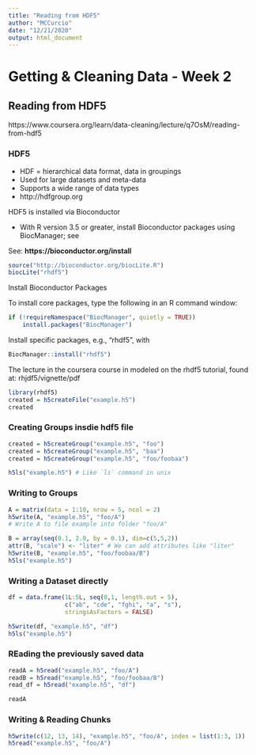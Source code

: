 ```yaml
---
title: "Reading from HDF5"
author: "MCCurcio"
date: "12/21/2020"
output: html_document
---
```


# Getting & Cleaning Data - Week 2
## Reading from HDF5

https://www.coursera.org/learn/data-cleaning/lecture/q7OsM/reading-from-hdf5

### HDF5
- HDF = hierarchical data format, data in groupings
- Used for large datasets and meta-data
- Supports a wide range of data types
- http://hdfgroup.org

HDF5 is installed via Bioconductor

- With R version 3.5 or greater, install Bioconductor packages using BiocManager; see 

See:
**https://bioconductor.org/install**

```r
source("http://bioconductor.org/biocLite.R")
biocLite("rhdf5")
```

Install Bioconductor Packages

To install core packages, type the following in an R command window:
```r
if (!requireNamespace("BiocManager", quietly = TRUE))
    install.packages("BiocManager")
```

Install specific packages, e.g., “rhdf5”, with

```r
BiocManager::install("rhdf5")
```

The lecture in the coursera course in modeled on the rhdf5 tutorial, found at: rhjdf5/vignette/pdf

```r
library(rhdf5)
created = h5createFile("example.h5")
created
```


### Creating Groups insdie hdf5 file
```r
created = h5createGroup("example.h5", "foo")
created = h5createGroup("example.h5", "baa")
created = h5createGroup("example.h5", "foo/foobaa")

h5ls("example.h5") # Like `ls` command in unix
```
### Writing to Groups
```r
A = matrix(data = 1:10, nrow = 5, ncol = 2)
h5write(A, "example.h5", "foo/A") 
# Write A to file example into folder "foo/A"

B = array(seq(0.1, 2.0, by = 0.1), dim=c(5,5,2))
attr(B, "scale") <- "liter" # We can add attributes like "liter"
h5write(B, "example.h5", "foo/foobaa/B")
h5ls("example.h5")
```

### Writing a Dataset directly
```r
df = data.frame(1L:5L, seq(0,1, length.out = 5),
                c("ab", "cde", "fghi", "a", "s"), 
                stringsAsFactors = FALSE)

h5write(df, "example.h5", "df")
h5ls("example.h5")
```

### REading the previously saved data
```r
readA = h5read("example.h5", "foo/A")
readB = h5read("example.h5", "foo/foobaa/B")
read_df = h5read("example.h5", "df")

readA
```

### Writing & Reading Chunks
```r
h5write(c(12, 13, 14), "example.h5", "foo/A", index = list(1:3, 1))
h5read("example.h5", "foo/A")
```























